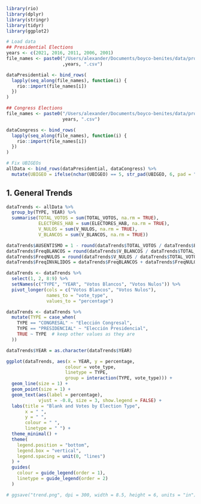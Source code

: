 ```r
library(rio)
library(dplyr)
library(stringr)
library(tidyr)
library(ggplot2)
```

```r
# Load data
## Presidential Elections
years <- c(2021, 2016, 2011, 2006, 2001)
file_names <- paste0("/Users/alexander/Documents/boyco-benites/data/processed/presidenciales-"
                     ,years, ".csv")  

dataPresidential <- bind_rows(
  lapply(seq_along(file_names), function(i) {
    rio::import(file_names[i])
  })
)

## Congress Elections
file_names <- paste0("/Users/alexander/Documents/boyco-benites/data/processed/congresales-",
                     years, ".csv")  

dataCongress <- bind_rows(
  lapply(seq_along(file_names), function(i) {
    rio::import(file_names[i])
  })
)

# Fix UBIGEOs
allData <- bind_rows(dataPresidential, dataCongress) %>% 
  mutate(UBIGEO = ifelse(nchar(UBIGEO) == 5, str_pad(UBIGEO, 6, pad = "0"), UBIGEO))
```


## 1. General Trends

```r
dataTrends <- allData %>% 
  group_by(TYPE, YEAR) %>%
  summarise(TOTAL_VOTOS = sum(TOTAL_VOTOS, na.rm = TRUE),
            ELECTORES_HAB = sum(ELECTORES_HAB, na.rm = TRUE),
            V_NULOS = sum(V_NULOS, na.rm = TRUE),
            V_BLANCOS = sum(V_BLANCOS, na.rm = TRUE))

dataTrends$AUSENTISMO = 1 - round(dataTrends$TOTAL_VOTOS / dataTrends$ELECTORES_HAB,2)
dataTrends$FreqBLANCOS = round(dataTrends$V_BLANCOS / dataTrends$TOTAL_VOTOS,2)
dataTrends$FreqNULOS = round(dataTrends$V_NULOS / dataTrends$TOTAL_VOTOS, 2)
dataTrends$FreqINVALIDOS = dataTrends$FreqBLANCOS + dataTrends$FreqNULOS
```

```r
dataTrends <- dataTrends %>%
  select(1, 2, 8:9) %>%
  setNames(c("TYPE", "YEAR", "Votos Blancos", "Votos Nulos")) %>%
  pivot_longer(cols = c("Votos Blancos", "Votos Nulos"),
               names_to = "vote_type",
               values_to = "percentage")

dataTrends <- dataTrends %>%
  mutate(TYPE = case_when(
    TYPE == "CONGRESAL" ~ "Elección Congresal",
    TYPE == "PRESIDENCIAL" ~ "Elección Presidencial",
    TRUE ~ TYPE  # keep other values as they are
  ))

dataTrends$YEAR = as.character(dataTrends$YEAR)
```

```r
ggplot(dataTrends, aes(x = YEAR, y = percentage, 
                      colour = vote_type, 
                      linetype = TYPE, 
                      group = interaction(TYPE, vote_type))) +
  geom_line(size = 1) +
  geom_point(size = 1) +
  geom_text(aes(label = percentage),
            vjust = -0.8, size = 3, show.legend = FALSE) +  
  labs(title = "Blank and Votes by Election Type",
       x = " ",
       y = " ",
       colour = " ",
       linetype = " ") +
  theme_minimal() +
  theme(
    legend.position = "bottom",
    legend.box = "vertical",
    legend.spacing = unit(0, "lines")
  ) +
  guides(
    colour = guide_legend(order = 1),
    linetype = guide_legend(order = 2)
  )

# ggsave("trend.png", dpi = 300, width = 8.5, height = 6, units = "in")
```

